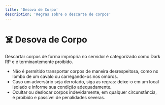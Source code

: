 ```yaml
---
title: 'Desova de Corpo'
description: 'Regras sobre o descarte de corpos'
---
```


# ☠️ Desova de Corpo

Descartar corpos de forma imprópria no servidor é categorizado como Dark RP e é terminantemente proibido.

- Não é permitido transportar corpos de maneira desrespeitosa, como no lombo de um cavalo ou carregando-os nos ombros.
- Caso um adversário seja derrotado, siga as regras: deixe-o em um local isolado e informe sua condição adequadamente.
- Ocultar ou deslocar corpos indevidamente, em qualquer circunstância, é proibido e passível de penalidades severas.